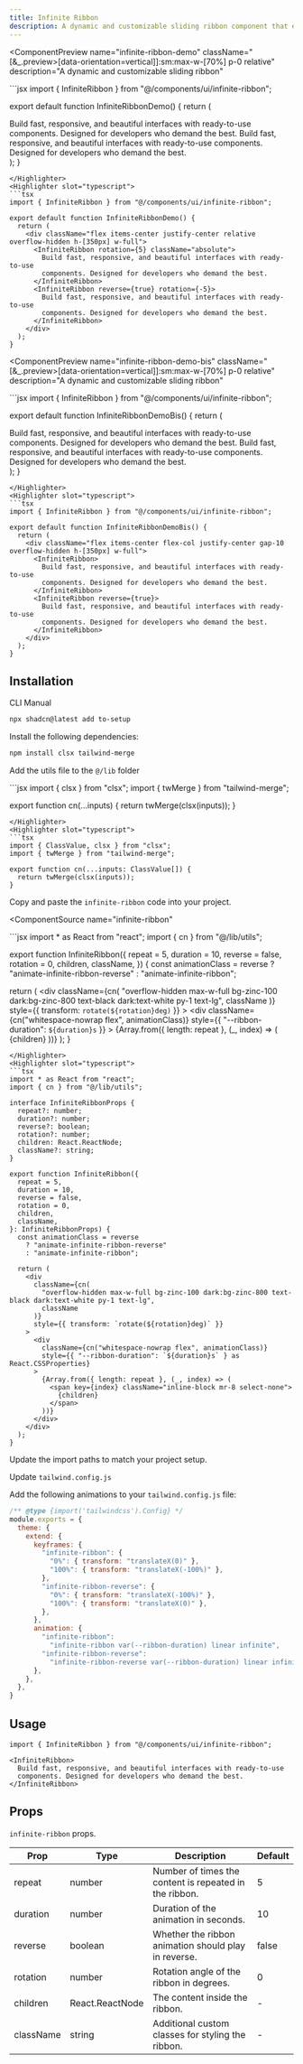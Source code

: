 ```yaml
---
title: Infinite Ribbon
description: A dynamic and customizable sliding ribbon component that enhances UI experiences with smooth scrolling animations.
---
```


<ComponentPreview
  name="infinite-ribbon-demo"
  className="[&_.preview>[data-orientation=vertical]]:sm:max-w-[70%] p-0 relative"
  description="A dynamic and customizable sliding ribbon"
>
<Highlighter slot="javascript">
```jsx
import { InfiniteRibbon } from "@/components/ui/infinite-ribbon";

export default function InfiniteRibbonDemo() {
  return (
    <div className="flex items-center justify-center relative overflow-hidden h-[350px] w-full">
      <InfiniteRibbon rotation={5} className="absolute">
        Build fast, responsive, and beautiful interfaces with ready-to-use
        components. Designed for developers who demand the best.
      </InfiniteRibbon>
      <InfiniteRibbon reverse={true} rotation={-5}>
        Build fast, responsive, and beautiful interfaces with ready-to-use
        components. Designed for developers who demand the best.
      </InfiniteRibbon>
    </div>
  );
}
```
</Highlighter>
<Highlighter slot="typescript">
```tsx
import { InfiniteRibbon } from "@/components/ui/infinite-ribbon";

export default function InfiniteRibbonDemo() {
  return (
    <div className="flex items-center justify-center relative overflow-hidden h-[350px] w-full">
      <InfiniteRibbon rotation={5} className="absolute">
        Build fast, responsive, and beautiful interfaces with ready-to-use
        components. Designed for developers who demand the best.
      </InfiniteRibbon>
      <InfiniteRibbon reverse={true} rotation={-5}>
        Build fast, responsive, and beautiful interfaces with ready-to-use
        components. Designed for developers who demand the best.
      </InfiniteRibbon>
    </div>
  );
}
```
</Highlighter>
</ComponentPreview>

<ComponentPreview
  name="infinite-ribbon-demo-bis"
  className="[&_.preview>[data-orientation=vertical]]:sm:max-w-[70%] p-0 relative"
  description="A dynamic and customizable sliding ribbon"
>
<Highlighter slot="javascript">
```jsx
import { InfiniteRibbon } from "@/components/ui/infinite-ribbon";

export default function InfiniteRibbonDemoBis() {
  return (
    <div className="flex items-center flex-col justify-center gap-10 overflow-hidden h-[350px] w-full">
      <InfiniteRibbon>
        Build fast, responsive, and beautiful interfaces with ready-to-use
        components. Designed for developers who demand the best.
      </InfiniteRibbon>
      <InfiniteRibbon reverse={true}>
        Build fast, responsive, and beautiful interfaces with ready-to-use
        components. Designed for developers who demand the best.
      </InfiniteRibbon>
    </div>
  );
}
```
</Highlighter>
<Highlighter slot="typescript">
```tsx
import { InfiniteRibbon } from "@/components/ui/infinite-ribbon";

export default function InfiniteRibbonDemoBis() {
  return (
    <div className="flex items-center flex-col justify-center gap-10 overflow-hidden h-[350px] w-full">
      <InfiniteRibbon>
        Build fast, responsive, and beautiful interfaces with ready-to-use
        components. Designed for developers who demand the best.
      </InfiniteRibbon>
      <InfiniteRibbon reverse={true}>
        Build fast, responsive, and beautiful interfaces with ready-to-use
        components. Designed for developers who demand the best.
      </InfiniteRibbon>
    </div>
  );
}
```
</Highlighter>
</ComponentPreview>

## Installation

<Tabs defaultValue="cli">

<TabsList>
  <TabsTrigger value="cli">CLI</TabsTrigger>
  <TabsTrigger value="manual">Manual</TabsTrigger>
</TabsList>

<TabsContent value="cli">

```bash
npx shadcn@latest add to-setup
```

</TabsContent>

<TabsContent value="manual">

<Steps>

<Step>Install the following dependencies:</Step>

```bash
npm install clsx tailwind-merge
```

<Step>Add the utils file to the `@/lib` folder</Step>

<UtilsSource>
<Highlighter slot="javascript">
```jsx
import { clsx } from "clsx";
import { twMerge } from "tailwind-merge";

export function cn(...inputs) {
  return twMerge(clsx(inputs));
}
```
</Highlighter>
<Highlighter slot="typescript">
```tsx
import { ClassValue, clsx } from "clsx";
import { twMerge } from "tailwind-merge";

export function cn(...inputs: ClassValue[]) {
  return twMerge(clsx(inputs));
}
```
</Highlighter>
</UtilsSource>

<Step>Copy and paste the `infinite-ribbon` code into your project.</Step>

<ComponentSource
  name="infinite-ribbon"
>
<Highlighter slot="javascript">
```jsx
import * as React from "react";
import { cn } from "@/lib/utils";

export function InfiniteRibbon({
  repeat = 5,
  duration = 10,
  reverse = false,
  rotation = 0,
  children,
  className,
}) {
  const animationClass = reverse
    ? "animate-infinite-ribbon-reverse"
    : "animate-infinite-ribbon";

  return (
    <div
      className={cn(
        "overflow-hidden max-w-full bg-zinc-100 dark:bg-zinc-800 text-black dark:text-white py-1 text-lg",
        className
      )}
      style={{ transform: `rotate(${rotation}deg)` }}
    >
      <div
        className={cn("whitespace-nowrap flex", animationClass)}
        style={{ "--ribbon-duration": `${duration}s` }}
      >
        {Array.from({ length: repeat }, (_, index) => (
          <span key={index} className="inline-block mr-8 select-none">
            {children}
          </span>
        ))}
      </div>
    </div>
  );
}
```
</Highlighter>
<Highlighter slot="typescript">
```tsx
import * as React from "react";
import { cn } from "@/lib/utils";

interface InfiniteRibbonProps {
  repeat?: number;
  duration?: number;
  reverse?: boolean;
  rotation?: number;
  children: React.ReactNode;
  className?: string;
}

export function InfiniteRibbon({
  repeat = 5,
  duration = 10,
  reverse = false,
  rotation = 0,
  children,
  className,
}: InfiniteRibbonProps) {
  const animationClass = reverse
    ? "animate-infinite-ribbon-reverse"
    : "animate-infinite-ribbon";

  return (
    <div
      className={cn(
        "overflow-hidden max-w-full bg-zinc-100 dark:bg-zinc-800 text-black dark:text-white py-1 text-lg",
        className
      )}
      style={{ transform: `rotate(${rotation}deg)` }}
    >
      <div
        className={cn("whitespace-nowrap flex", animationClass)}
        style={{ "--ribbon-duration": `${duration}s` } as React.CSSProperties}
      >
        {Array.from({ length: repeat }, (_, index) => (
          <span key={index} className="inline-block mr-8 select-none">
            {children}
          </span>
        ))}
      </div>
    </div>
  );
}
```
</Highlighter>
</ComponentSource>

<Step>Update the import paths to match your project setup.</Step>

<Step>Update `tailwind.config.js`</Step>

Add the following animations to your `tailwind.config.js` file:

```js {5-20}
/** @type {import('tailwindcss').Config} */
module.exports = {
  theme: {
    extend: {
      keyframes: {
        "infinite-ribbon": {
          "0%": { transform: "translateX(0)" },
          "100%": { transform: "translateX(-100%)" },
        },
        "infinite-ribbon-reverse": {
          "0%": { transform: "translateX(-100%)" },
          "100%": { transform: "translateX(0)" },
        },
      },
      animation: {
        "infinite-ribbon":
          "infinite-ribbon var(--ribbon-duration) linear infinite",
        "infinite-ribbon-reverse":
          "infinite-ribbon-reverse var(--ribbon-duration) linear infinite",
      },
    },
  },
}
```

</Steps>

</TabsContent>

</Tabs>

## Usage

```tsx
import { InfiniteRibbon } from "@/components/ui/infinite-ribbon";
```

```tsx
<InfiniteRibbon>
  Build fast, responsive, and beautiful interfaces with ready-to-use
  components. Designed for developers who demand the best.
</InfiniteRibbon>
```

## Props

`infinite-ribbon` props.

| Prop      | Type                  | Description                                                    | Default |
|----------|----------------------|----------------------------------------------------------------|---------|
| repeat   | number               | Number of times the content is repeated in the ribbon.        | 5       |
| duration | number               | Duration of the animation in seconds.                         | 10      |
| reverse  | boolean              | Whether the ribbon animation should play in reverse.          | false   |
| rotation | number               | Rotation angle of the ribbon in degrees.                      | 0       |
| children | React.ReactNode      | The content inside the ribbon.                                | -       |
| className | string              | Additional custom classes for styling the ribbon.             | -       |



